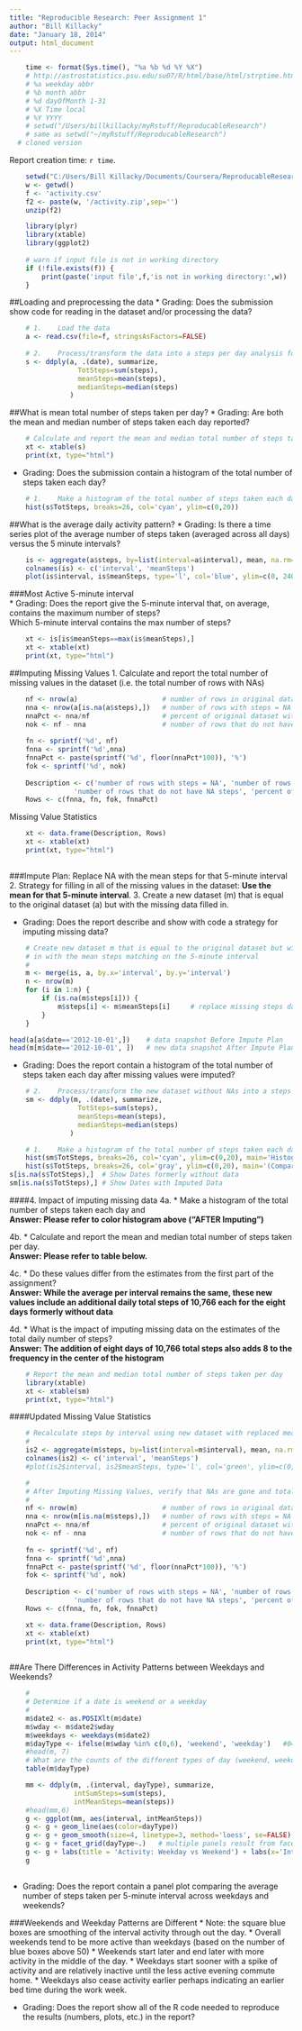```yaml
---
title: "Reproducible Research: Peer Assignment 1"
author: "Bill Killacky"
date: "January 18, 2014"
output: html_document
---
```


```r
    time <- format(Sys.time(), "%a %b %d %Y %X")
    # http://astrostatistics.psu.edu/su07/R/html/base/html/strptime.html 
    # %a weekday abbr
    # %b month abbr
    # %d dayOfMonth 1-31
    # %X Time local 
    # %Y YYYY
    # setwd("/Users/billkillacky/myRstuff/ReproducableResearch")
    # same as setwd("~/myRstuff/ReproducableResearch")
  # cloned version
```

Report creation time: `r time`.


```r
    setwd("C:/Users/Bill Killacky/Documents/Coursera/ReproducableResearch/RepData_PeerAssessment1/RepData_PeerAssessment1")
    w <- getwd()
    f <- 'activity.csv'
    f2 <- paste(w, '/activity.zip',sep='')
    unzip(f2)

    library(plyr)
    library(xtable)
    library(ggplot2)
    
    # warn if input file is not in working directory    
    if (!file.exists(f)) {
        print(paste('input file',f,'is not in working directory:',w))
    }
```

  
##Loading and preprocessing the data
* Grading: Does the submission show code for reading in the dataset and/or processing the data? 

```r
    # 1.    Load the data 
    a <- read.csv(file=f, stringsAsFactors=FALSE)
    
    # 2.    Process/transform the data into a steps per day analysis format
    s <- ddply(a, .(date), summarize,
                 TotSteps=sum(steps), 
                 meanSteps=mean(steps), 
                 medianSteps=median(steps)
               )
```

##What is mean total number of steps taken per day?
* Grading: Are both the mean and median number of steps taken each day reported?  

```r
    
    # Calculate and report the mean and median total number of steps taken per day
    xt <- xtable(s)
    print(xt, type="html")  

```


* Grading: Does the submission contain a histogram of the total number of steps taken each day?  

```r
    # 1.    Make a histogram of the total number of steps taken each day
    hist(s$TotSteps, breaks=26, col='cyan', ylim=c(0,20))
```

##What is the average daily activity pattern?
* Grading: Is there a time series plot of the average number of steps taken (averaged across all days) versus the 5 minute intervals?

```r
    is <- aggregate(a$steps, by=list(interval=a$interval), mean, na.rm=TRUE)
    colnames(is) <- c('interval', 'meanSteps')
    plot(is$interval, is$meanSteps, type='l', col='blue', ylim=c(0, 240))
```  
  

###Most Active 5-minute interval  
* Grading: Does the report give the 5-minute interval that, on average, contains the maximum number of steps?  
Which 5-minute interval contains the max number of steps?  

```r
    xt <- is[is$meanSteps==max(is$meanSteps),]
    xt <- xtable(xt)
    print(xt, type="html") 
```  


##Imputing Missing Values
1.    Calculate and report the total number of missing values in the dataset (i.e. the total number of rows with NAs)  


```r
    nf <- nrow(a)                     # number of rows in original dataset
    nna <- nrow(a[is.na(a$steps),])   # number of rows with steps = NA
    nnaPct <- nna/nf                  # percent of original dataset with NA
    nok <- nf - nna                   # number of rows that do not have NA steps
    
    fn <- sprintf('%d', nf)
    fnna <- sprintf('%d',nna)
    fnnaPct <- paste(sprintf('%d', floor(nnaPct*100)), '%')
    fok <- sprintf('%d', nok)
    
    Description <- c('number of rows with steps = NA', 'number of rows in original dataset', 
                'number of rows that do not have NA steps', 'percent of original dataset with NA')
    Rows <- c(fnna, fn, fok, fnnaPct)
```

Missing Value Statistics  
```r
    xt <- data.frame(Description, Rows)
    xt <- xtable(xt)
    print(xt, type="html")   
  
```


###Impute Plan: Replace NA with the mean steps for that 5-minute interval
2.  Strategy for filling in all of the missing values in the dataset:  **Use the mean for that 5-minute interval**.
3.  Create a new dataset (m) that is equal to the original dataset (a) but with the missing data filled in.  

* Grading: Does the report describe and show with code a strategy for imputing missing data?  


```r
    # Create new dataset m that is equal to the original dataset but with the missing data filled
    # in with the mean steps matching on the 5-minute interval
    #
    m <- merge(is, a, by.x='interval', by.y='interval')
    n <- nrow(m)
    for (i in 1:n) {
        if (is.na(m$steps[i])) {
            m$steps[i] <- m$meanSteps[i]     # replace missing steps data with the interval mean
        }
    }

head(a[a$date=='2012-10-01',])    # data snapshot Before Impute Plan
head(m[m$date=='2012-10-01', ])   # new data snapshot After Impute Plan (Note steps NA replaced with interval mean value)
```

* Grading: Does the report contain a histogram of the total number of steps taken each day after missing values were imputed?

```r
    
    # 2.    Process/transform the new dataset without NAs into a steps per day analysis format
    sm <- ddply(m, .(date), summarize,
                 TotSteps=sum(steps), 
                 meanSteps=mean(steps), 
                 medianSteps=median(steps)
               )

    # 1.    Make a histogram of the total number of steps taken each day
    hist(sm$TotSteps, breaks=26, col='cyan', ylim=c(0,20), main='Histogram of Daily Total Steps Taken AFTER Imputing')
    hist(s$TotSteps, breaks=26, col='gray', ylim=c(0,20), main='(Compare with histogram above)\nHistogram of Daily Total Steps Taken BEFORE Imputing')
s[is.na(s$TotSteps),]  # Show Dates formerly without data
sm[is.na(s$TotSteps),] # Show Dates with Imputed Data

```

####4. Impact of imputing missing data
4a.  * Make a histogram of the total number of steps taken each day and  
**Answer: Please refer to color histogram above ("AFTER Imputing")**  

4b.  * Calculate and report the mean and median total number of steps taken per day.  
**Answer: Please refer to table below.**  

4c.  * Do these values differ from the estimates from the first part of the assignment?   
**Answer: While the average per interval remains the same, these new values include an additional daily total steps of 10,766 each for the eight days formerly without data**  

4d.  * What is the impact of imputing missing data on the estimates of the total daily number of steps?    
**Answer: The addition of eight days of 10,766 total steps also adds 8 to the frequency in the center of the histogram**  
 

```r

    # Report the mean and median total number of steps taken per day
    library(xtable)
    xt <- xtable(sm)
    print(xt, type="html")  

```

  
####Updated Missing Value Statistics  


```r
    # Recalculate steps by interval using new dataset with replaced means for the old NAs.
    #
    is2 <- aggregate(m$steps, by=list(interval=m$interval), mean, na.rm=TRUE)
    colnames(is2) <- c('interval', 'meanSteps')
    #plot(is2$interval, is2$meanSteps, type='l', col='green', ylim=c(0, 240))
```


```r
    #
    # After Imputing Missing Values, verify that NAs are gone and total rows matches original dataset.
    #
    nf <- nrow(m)                     # number of rows in original dataset
    nna <- nrow(m[is.na(m$steps),])   # number of rows with steps = NA
    nnaPct <- nna/nf                  # percent of original dataset with NA
    nok <- nf - nna                   # number of rows that do not have NA steps
    
    fn <- sprintf('%d', nf)
    fnna <- sprintf('%d',nna)
    fnnaPct <- paste(sprintf('%d', floor(nnaPct*100)), '%')
    fok <- sprintf('%d', nok)
    
    Description <- c('number of rows with steps = NA', 'number of rows in original dataset', 
                'number of rows that do not have NA steps', 'percent of original dataset with NA')
    Rows <- c(fnna, fn, fok, fnnaPct)

    xt <- data.frame(Description, Rows)
    xt <- xtable(xt)
    print(xt, type="html")   
  
```


##Are There Differences in Activity Patterns between Weekdays and Weekends?

```r
    #
    # Determine if a date is weekend or a weekday
    #
    m$date2 <- as.POSIXlt(m$date)
    m$wday <- m$date2$wday
    m$weekdays <- weekdays(m$date2)
    m$dayType <- ifelse(m$wday %in% c(0,6), 'weekend', 'weekday')   #0=Sun, 1=M, 2=Tu, 3=W, 4=Th, 5=F, 6=Sat
    #head(m, 7)
    # What are the counts of the different types of day (weekend, weekday)
    table(m$dayType)

```



```r
    mm <- ddply(m, .(interval, dayType), summarize, 
                intSumSteps=sum(steps), 
                intMeanSteps=mean(steps))
    #head(mm,6)
    g <- ggplot(mm, aes(interval, intMeanSteps))
    g <- g + geom_line(aes(color=dayType))
    g <- g + geom_smooth(size=4, linetype=3, method='loess', se=FALSE)
    g <- g + facet_grid(dayType~.)   # multiple panels result from facet
    g <- g + labs(title = 'Activity: Weekday vs Weekend') + labs(x='Intervals', y='Interval Mean Steps')
    g
   
```

* Grading: Does the report contain a panel plot comparing the average number of steps taken per 5-minute interval across weekdays and weekends?

###Weekends and Weekday Patterns are Different
* Note: the square blue boxes are smoothing of the interval activity through out the day.
* Overall weekends tend to be more active than weekdays (based on the number of blue boxes above 50)
* Weekends start later and end later with more activity in the middle of the day.
* Weekdays start sooner with a spike of activity and are relatively inactive until the less active evening commute home.
* Weekdays also cease activity earlier perhaps indicating an earlier bed time during the work week.

* Grading: Does the report show all of the R code needed to reproduce the results (numbers, plots, etc.) in the report?

